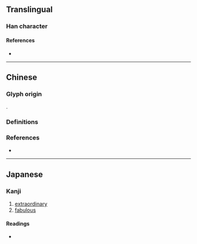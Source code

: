 {{character info}}
==Translingual==

===Han character===
{{Han char|rn=96|rad=玉|as=16|sn=20|four=|canj=MGYWV|ids=⿰𤣩褱}}

====References====
* {{Han ref|kx=0745.070|dkj=21336|hdz=21145.190|uh=74CC|ud=29900}}

----

==Chinese==

===Glyph origin===
{{Han compound|玉|alt1=𤣩|褱|ls=psc|c1=s|t1=jade|c2=p}}.

===Definitions===
{{zh-see|瑰|v}}

===References===
* {{R:twedu|A02597-011}}

----

==Japanese==

===Kanji===
{{ja-kanji|grade=|rs=玉16}}

# [[extraordinary]]
# [[fabulous]]

====Readings====
* {{ja-readings
|on=かい
|kun=たま-, めずら-しい
}}